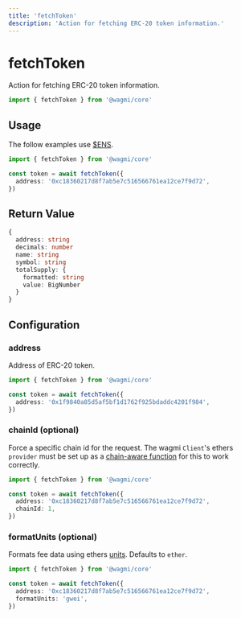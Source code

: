 ```yaml
---
title: 'fetchToken'
description: 'Action for fetching ERC-20 token information.'
---
```


# fetchToken

Action for fetching ERC-20 token information.

```ts
import { fetchToken } from '@wagmi/core'
```

## Usage

The follow examples use [$ENS](https://etherscan.io/token/0xc18360217d8f7ab5e7c516566761ea12ce7f9d72).

```ts
import { fetchToken } from '@wagmi/core'

const token = await fetchToken({
  address: '0xc18360217d8f7ab5e7c516566761ea12ce7f9d72',
})
```

## Return Value

```ts
{
  address: string
  decimals: number
  name: string
  symbol: string
  totalSupply: {
    formatted: string
    value: BigNumber
  }
}
```

## Configuration

### address

Address of ERC-20 token.

```ts {4}
import { fetchToken } from '@wagmi/core'

const token = await fetchToken({
  address: '0x1f9840a85d5af5bf1d1762f925bdaddc4201f984',
})
```

### chainId (optional)

Force a specific chain id for the request. The wagmi `Client`'s ethers `provider` must be set up as a [chain-aware function](/core/client#provider-optional) for this to work correctly.

```ts {5}
import { fetchToken } from '@wagmi/core'

const token = await fetchToken({
  address: '0xc18360217d8f7ab5e7c516566761ea12ce7f9d72',
  chainId: 1,
})
```

### formatUnits (optional)

Formats fee data using ethers [units](https://docs.ethers.io/v5/api/utils/display-logic/#display-logic--units). Defaults to `ether`.

```ts {5}
import { fetchToken } from '@wagmi/core'

const token = await fetchToken({
  address: '0xc18360217d8f7ab5e7c516566761ea12ce7f9d72',
  formatUnits: 'gwei',
})
```
